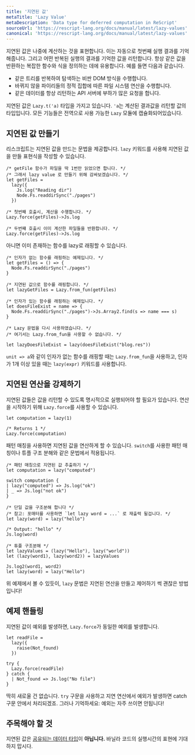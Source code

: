 ```yaml
---
title: '지연된 값'
metaTitle: 'Lazy Value'
metaDescription: 'Data type for deferred computation in ReScript'
sourceUrl: 'https://rescript-lang.org/docs/manual/latest/lazy-values'
canonical: 'https://rescript-lang.org/docs/manual/latest/lazy-values'
---
```


지연된 값은 나중에 계산하는 것을 표현합니다. 이는 자동으로 첫번째 실행 결과를 기억해줍니다. 그리고 어떤 반복된 실행의 결과를 기억한 값을 리턴합니다.
항상 같은 값을 반환하는 복잡한 함수와 식을 정의하는 데에 유용합니다. 예를 들면 다음과 같습니다.

- 같은 트리를 반복하여 탐색하는 비싼 DOM 방식을 수행합니다.
- 바뀌지 않을 파이리들의 정적 집합에 따른 파일 시스템 연산을 수행합니다.
- 같은 데이터를 항상 리턴하는 API 서버에 부하가 많은 요청을 합니다.

지연된 값은 `Lazy.t('a)` 타입을 가지고 있습니다. `'a`는 계산된 결과값을 리턴할 값의 타입입니다. 모든 기능들은 전역으로 사용 가능한 `Lazy` 모듈에 캡슐화되어있습니다.

## 지연된 값 만들기

리스크립트는 지연된 값을 만드는 문법을 제공합니다. `lazy` 키워드를 사용해 지연된 값을 만들 표현식을 작성할 수 있습니다.

```reason
/* getFile 함수가 파일을 딱 1번만 읽었으면 합니다. */
/* 그래서 lazy value 로 만들기 위해 감싸보겠습니다. */
let getFiles =
  lazy({
    Js.log("Reading dir")
    Node.Fs.readdirSync("./pages")
  })

/* 첫번째 호출시, 계산을 수행합니다. */
Lazy.force(getFiles)->Js.log

/* 두번쨰 호출시 이미 계산한 파일들을 반환합니다. */
Lazy.force(getFiles)->Js.log
```

아니면 이미 존재하는 함수를 lazy로 래핑할 수 있습니다.

```reason
/* 인자가 없는 함수를 래핑하는 예제입니다. */
let getFiles = () => {
  Node.Fs.readdirSync("./pages")
}

/* 지연된 값으로 함수를 래핑합니다. */
let lazyGetFiles = Lazy.from_fun(getFiles)
```

```reason
/* 인자가 있는 함수를 래핑하는 예제입니다. */
let doesFileExist = name => {
  Node.Fs.readdirSync("./pages")->Js.Array2.find(s => name === s)
}

/* Lazy 문법을 다시 사용하였습니다. */
/* 여기서는 Lazy.from_fun을 사용할 수 없습니다. */

let lazyDoesFileExist = lazy(doesFileExist("blog.res"))
```

`unit => a`와 같이 인자가 없는 함수를 래핑할 때는 `Lazy.from_fun`을 사용하고, 인자가 1개 이상 있을 때는 `lazy(expr)` 키워드를 사용합니다.

## 지연된 연산을 강제하기

지연된 값들은 값을 리턴할 수 있도록 명시적으로 실행되어야 할 필요가 있습니다. 연산을 시작하기 위해 `Lazy.force`를 사용할 수 있습니다.

```reason
let computation = lazy(1)

/* Returns 1 */
Lazy.force(computation)
```

패턴 매칭을 사용하면 지연된 값을 연산하게 할 수 있습니다. `switch`를 사용한 패턴 매칭이나 튜플 구조 분해와 같은 문법에서 적용됩니다.

```reason
/* 패턴 매칭으로 지연된 값 추출하기 */
let computation = lazy("computed")

switch computation {
| lazy("computed") => Js.log("ok")
| _ => Js.log("not ok")
}
```

```reason
/* 단일 값을 구조분해 합니다 */
/* 참고: 포매터를 사용하면 `let lazy word = ...` 로 재출력 될겁니다. */
let lazy(word) = lazy("hello")

/* Output: "hello" */
Js.log(word)
```

```reason
/* 튜플 구조분해 */
let lazyValues = (lazy("Hello"), lazy("world"))
let (lazy(word1), lazy(word2)) = lazyValues

Js.log2(word1, word2)
let lazy(word) = lazy("Hello")
```

위 예제에서 볼 수 있듯이, `lazy` 문법은 지연된 연산을 만들고 제어하기 썩 괜찮은 방법입니다!

## 예제 핸들링

지연된 값이 예외를 발생하면, `Lazy.force`가 동일한 예외를 발생합니다.

```reason
let readFile =
  lazy({
    raise(Not_found)
  })

try {
  Lazy.force(readFile)
} catch {
  | Not_found => Js.log("No file")
}
```

딱히 새로울 건 없습니다. `try` 구문을 사용하고 지연 연산에서 예외가 발생하면 catch 구문 안에서 처리되겠죠.
그러나 기억하세요: 예외는 자주 쓰이면 안됩니다!

## 주목해야 할 것

지연된 값은 [공유되는 데이터 타입](/JavaScript-Interop/02-Shared-Data-Types)이 **아닙니다.** 바닐라 코드의 실행시간의 표현에 기대하지 맙시다.
